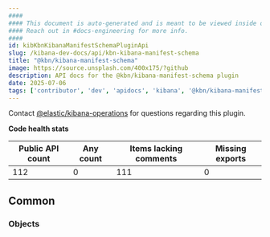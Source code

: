 ```yaml
---
####
#### This document is auto-generated and is meant to be viewed inside our experimental, new docs system.
#### Reach out in #docs-engineering for more info.
####
id: kibKbnKibanaManifestSchemaPluginApi
slug: /kibana-dev-docs/api/kbn-kibana-manifest-schema
title: "@kbn/kibana-manifest-schema"
image: https://source.unsplash.com/400x175/?github
description: API docs for the @kbn/kibana-manifest-schema plugin
date: 2025-07-06
tags: ['contributor', 'dev', 'apidocs', 'kibana', '@kbn/kibana-manifest-schema']
---
```




Contact [@elastic/kibana-operations](https://github.com/orgs/elastic/teams/kibana-operations) for questions regarding this plugin.

**Code health stats**

| Public API count  | Any count | Items lacking comments | Missing exports |
|-------------------|-----------|------------------------|-----------------|
| 112 | 0 | 111 | 0 |

## Common

### Objects
<DocDefinitionList data={kbnKibanaManifestSchemaObj.common.objects}/>

